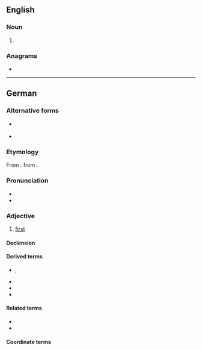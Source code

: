 {{also|Erster}}

==English==

===Noun===
{{en-noun}}

# {{lb|en|New York City|and|New Orleans}} {{eye dialect of|oyster|lang=en}}

===Anagrams===
* {{l|en|terser}}

----

==German==

===Alternative forms===
* {{l|de|1.}} {{qualifier|abbreviation}}
* {{l|de|ehrster}} {{qualifier|obsolete}}

===Etymology===
From {{etyl|goh|de}} {{m|goh|ērist}}. from {{inh|de|gem-pro|*airist}}.

===Pronunciation===
* {{IPA|[ˈʔɛɐ̯stɐ]|lang=de}}
* {{audio|De-erster.ogg|Audio|lang=de}}

===Adjective===
{{de-adj|-}}

# {{lb|de|ordinal}} [[first]]

====Declension====
{{de-decl-adj-notcomp|erst|pred=-}}

====Derived terms====
* {{l|de|Erster}}, {{l|de|Erste}}
* {{l|de|ersterer}}
* {{l|de|erste Wahl}}
* {{l|de|in erster Linie}}

====Related terms====
* {{l|de|erst}}
* {{l|de|zuerst}}

====Coordinate terms====
{{de-ordinals}}